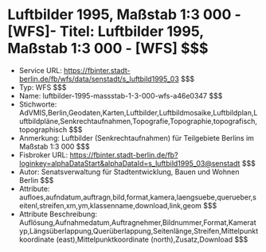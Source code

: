 # Luftbilder 1995, Maßstab 1:3 000 - [WFS]- Titel: Luftbilder 1995, Maßstab 1:3 000 - [WFS] $$$
- Service URL: https://fbinter.stadt-berlin.de/fb/wfs/data/senstadt/s_luftbild1995_03 $$$
- Typ: WFS $$$
- Name: luftbilder-1995-massstab-1-3-000-wfs-a46e0347 $$$
- Stichworte: AdVMIS,Berlin,Geodaten,Karten,Luftbilder,Luftbildmosaike,Luftbildplan,Luftbildpläne,Senkrechtaufnahmen,Topografie,Topographie,topografisch,topographisch $$$
- Anmerkung: Luftbilder (Senkrechtaufnahmen) für Teilgebiete Berlins im Maßstab  1:3 000 $$$
- Fisbroker URL: https://fbinter.stadt-berlin.de/fb?loginkey=alphaDataStart&alphaDataId=s_luftbild1995_03@senstadt $$$
- Autor: Senatsverwaltung für Stadtentwicklung, Bauen und Wohnen Berlin $$$
- Attribute: aufloes,aufndatum,auftragn,bild,format,kamera,laengsuebe,querueber,seitenl,streifen,xm,ym,klassenname,download,link,geom $$$
- Attribute Beschreibung: Auflösung,Aufnahmedatum,Auftragnehmer,Bildnummer,Format,Kameratyp,Längsüberlappung,Querüberlappung,Seitenlänge,Streifen,Mittelpunktkoordinate (east),Mittelpunktkoordinate (north),Zusatz,Download $$$

